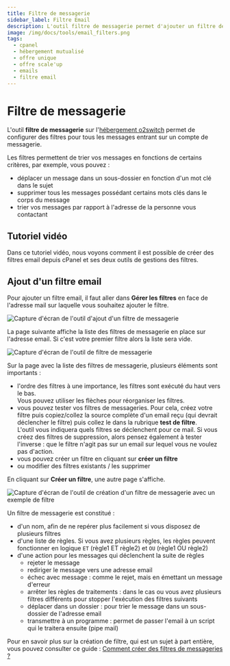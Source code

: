 ```yaml
---
title: Filtre de messagerie
sidebar_label: Filtre Email
description: L'outil filtre de messagerie permet d'ajouter un filtre de message qui sera appliquée sur une adresse email du compte d'hébergement
image: /img/docs/tools/email_filters.png
tags:
  - cpanel
  - hébergement mutualisé
  - offre unique
  - offre scale'up
  - emails
  - filtre email
---
```


# Filtre de messagerie

L'outil **filtre de messagerie** sur l'[hébergement o2switch](https://www.o2switch.fr/hebergement-entreprise/) permet
de configurer des filtres pour tous les messages entrant sur un compte de messagerie.

Les filtres permettent de trier vos messages en fonctions de certains critères, par exemple, vous pouvez :
  * déplacer un message dans un sous-dossier en fonction d'un mot clé dans le sujet
  * supprimer tous les messages possédant certains mots clés dans le corps du message
  * trier vos messages par rapport à l'adresse de la personne vous contactant

<PreviewToolCard tool='email_filters' />

## Tutoriel vidéo

Dans ce tutoriel vidéo, nous voyons comment il est possible de créer des filtres email depuis cPanel et ses deux outils
de gestions des filtres.

<YoutubeVideo id='P5oGQR8aCQ4' title="Comment créer des filtres emails ?"/>

## Ajout d'un filtre email

Pour ajouter un filtre email, il faut aller dans **Gérer les filtres** en face de l'adresse mail sur laquelle vous
souhaitez ajouter le filtre.

<Image
    src="/img/docs/cpanel/emails/creer-filtre-messagerie.png"
    title="Création d'un filtre de messagerie"
    caption="Ajout d'un filtre sur une adresse mail"
    alt="Capture d'écran de l'outil d'ajout d'un filtre de messagerie"
/>

La page suivante affiche la liste des filtres de messagerie en place sur l'adresse email. Si c'est votre premier filtre
alors la liste sera vide.

<Image
    src="/img/docs/cpanel/emails/filtre-email.png"
    title="Liste des filtres emails"
    caption="Liste des filtres emails et outils de tests des filtres"
    alt="Capture d'écran de l'outil de filtre de messagerie"
/>

Sur la page avec la liste des filtres de messagerie, plusieurs éléments sont importants :
  * l'ordre des filtres à une importance, les filtres sont exécuté du haut vers le bas.\
Vous pouvez utiliser les flèches pour réorganiser les filtres.
  * vous pouvez tester vos filtres de messageries. Pour cela, créez votre filtre puis copiez/collez la source complète d'un email reçu (qui devrait déclencher le filtre) puis collez le dans la rubrique **test de filtre**. \
L'outil vous indiquera quels filtres se déclenchent pour ce mail. Si vous créez des filtres de suppression, alors pensez également à tester l'inverse : que le filtre n'agit pas sur un email sur lequel vous ne voulez pas d'action.
  * vous pouvez créer un filtre en cliquant sur **créer un filtre**
  * ou modifier des filtres existants / les supprimer

En cliquant sur **Créer un filtre**, une autre page s'affiche.

<Image
    src="/img/docs/cpanel/emails/creer-filtre-email.png"
    title="Création d'un filtre email"
    caption="Création d'un filtre email pour trier les emails provenant d'o2switch"
    alt="Capture d'écran de l'outil de création d'un filtre de messagerie avec un exemple de filtre "
/>

Un filtre de messagerie est constitué :
  * d'un nom, afin de ne repérer plus facilement si vous disposez de plusieurs filtres
  * d'une liste de règles. Si vous avez plusieurs règles, les règles peuvent fonctionner en logique `ET` (règle1 ET règle2) et `OU` (règle1 OU règle2)
  * d'une action pour les messages qui déclenchent la suite de règles
    * rejeter le message
    * rediriger le message vers une adresse email
    * échec avec message : comme le rejet, mais en émettant un message d'erreur
    * arrêter les règles de traitements : dans le cas ou vous avez plusieurs filtres différents pour stopper l'exécution des filtres suivants
    * déplacer dans un dossier : pour trier le message dans un sous-dossier de l'adresse email
    * transmettre à un programme : permet de passer l'email à un script qui le traitera ensuite (pipe mail)

Pour en savoir plus sur la création de filtre, qui est un sujet à part entière, vous pouvez consulter ce
guide : [Comment créer des filtres de messageries ?](/guides/emails/creer-filtre-email)
